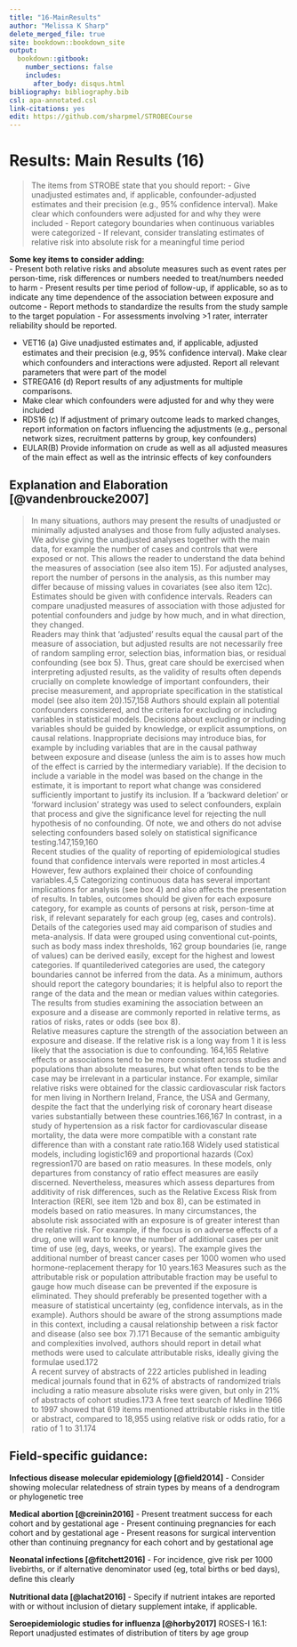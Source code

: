 ---
title: "16-MainResults"
author: "Melissa K Sharp"
delete_merged_file: true
site: bookdown::bookdown_site
output:
  bookdown::gitbook:
    number_sections: false 
    includes: 
      after_body: disqus.html
bibliography: bibliography.bib
csl: apa-annotated.csl
link-citations: yes
edit: https://github.com/sharpmel/STROBECourse
---

# Results: Main Results (16) 
> The items from STROBE state that you should report: 
-	Give unadjusted estimates and, if applicable, confounder-adjusted estimates and their precision (e.g., 95% confidence interval). Make clear which confounders were adjusted for and why they were included
-	Report category boundaries when continuous variables were categorized
-	If relevant, consider translating estimates of relative risk into absolute risk for a meaningful time period

**Some key items to consider adding:**</br>
-	 Present both relative risks and absolute measures such as event rates per person-time, risk differences or numbers needed to treat/numbers needed to harm
-	Present results per time period of follow-up, if applicable, so as to indicate any time dependence of the association between exposure and outcome
-	Report methods to standardize the results from the study sample to the target population
-	For assessments involving >1 rater, interrater reliability should be reported.

- VET16 (a) Give unadjusted estimates and, if applicable, adjusted estimates and their precision (e.g, 95% conﬁdence interval). Make clear which confounders and interactions were adjusted. Report all relevant parameters that were part of the model
-	STREGA16 (d) Report results of any adjustments for multiple comparisons.
- Make clear which confounders were adjusted for and why they were included
- RDS16 (c) If adjustment of primary outcome leads to marked changes, report information on factors influencing the adjustments (e.g., personal network sizes, recruitment patterns by group, key confounders)
- EULAR(B) Provide information on crude as well as all adjusted measures of the main effect as well as the intrinsic effects of key confounders

## Explanation and Elaboration [@vandenbroucke2007]
> In many situations, authors may present the results of unadjusted or minimally adjusted analyses and those from fully adjusted analyses. We advise giving the unadjusted analyses together with the main data, for example the number of cases
and controls that were exposed or not. This allows the reader to understand the data behind the measures of association (see also item 15). For adjusted analyses, report the number of persons in the analysis, as this number may differ because of missing values in covariates (see also item 12c). Estimates should be given with confidence intervals. Readers can compare unadjusted measures of association with those adjusted for potential confounders and judge by how much, and in what direction, they changed. 
</br>
Readers may think that ‘adjusted’ results equal the causal part of the measure of association, but adjusted results are
not necessarily free of random sampling error, selection bias, information bias, or residual confounding (see box 5).
Thus, great care should be exercised when interpreting adjusted results, as the validity of results often depends crucially on complete knowledge of important confounders, their precise measurement, and appropriate specification
in the statistical model (see also item 20).157,158 Authors should explain all potential confounders considered, and the criteria for excluding or including variables in statistical models. Decisions about excluding or including variables should be guided by knowledge, or explicit assumptions, on causal relations. Inappropriate decisions may introduce bias, for example by including variables that are in the causal pathway between exposure and disease (unless the aim is to asses how much of the effect is carried by the intermediary variable). If the decision to include a variable in the model was based on the change in the estimate, it is important to report what change was considered sufficiently important to justify its inclusion. If a ‘backward deletion’ or ‘forward inclusion’ strategy was used to select confounders, explain that process and give the significance level for rejecting the null hypothesis of no confounding. Of note, we and others do not advise selecting confounders based solely on statistical significance testing.147,159,160
</br>
Recent studies of the quality of reporting of epidemiological studies found that confidence intervals were reported in most articles.4 However, few authors explained their choice of confounding variables.4,5 Categorizing continuous data has several important implications for analysis (see box 4) and also affects the presentation of results. In tables, outcomes should be given for each exposure category, for example as counts of persons at risk, person-time at risk, if relevant separately for each group (eg, cases and controls). Details of the categories used may aid comparison of studies and meta-analysis. If data were grouped using conventional cut-points, such as body mass index thresholds, 162 group boundaries (ie, range of values) can be derived easily, except for the highest and lowest categories. If quantilederived
categories are used, the category boundaries cannot be inferred from the data. As a minimum, authors should report the
category boundaries; it is helpful also to report the range of the data and the mean or median values within categories.
The results from studies examining the association between an exposure and a disease are commonly reported in
relative terms, as ratios of risks, rates or odds (see box 8).
</br>
Relative measures capture the strength of the association between an exposure and disease. If the relative risk is a long way from 1 it is less likely that the association is due to confounding. 164,165 Relative effects or associations tend to be more consistent across studies and populations than absolute measures, but what often tends to be the case may be irrelevant in a particular instance. For example, similar relative risks were obtained for the classic cardiovascular risk factors for men living in Northern Ireland, France, the USA and Germany, despite the fact that the underlying risk of coronary heart disease varies substantially between these countries.166,167 In contrast, in a study of hypertension as a risk factor for cardiovascular disease mortality, the data were more compatible with a constant rate difference than with a constant rate ratio.168 Widely used statistical models, including logistic169 and proportional hazards (Cox) regression170 are based on ratio measures. In these models, only departures from constancy of ratio effect measures are easily discerned. Nevertheless, measures which assess departures from additivity of risk differences, such as the Relative Excess Risk from Interaction (RERI, see item 12b and box 8), can be estimated in models based on ratio measures. In many circumstances, the absolute risk associated with an exposure is of greater interest than the relative risk. For example, if the focus is on adverse effects of a drug, one will want to know the number of additional cases per unit time of use (eg, days, weeks, or years). The example gives the additional number of breast cancer cases per 1000 women who used hormone-replacement therapy for 10 years.163 Measures such as the attributable risk or population attributable fraction may be useful to gauge how much disease can be prevented if the exposure is eliminated. They should preferably be presented together with a measure of statistical uncertainty (eg, confidence intervals, as in the example). Authors should be aware of the strong assumptions made in this context, including a causal relationship between a risk factor and disease (also see box 7).171 Because of the semantic ambiguity and complexities involved, authors should report in detail what methods were used to calculate attributable risks, ideally giving the formulae used.172
</br>
A recent survey of abstracts of 222 articles published in leading medical journals found that in 62% of abstracts
of randomized trials including a ratio measure absolute risks were given, but only in 21% of abstracts of cohort
studies.173 A free text search of Medline 1966 to 1997 showed that 619 items mentioned attributable risks in the
title or abstract, compared to 18,955 using relative risk or odds ratio, for a ratio of 1 to 31.174

<h2> Field-specific guidance:</h2>
**Infectious disease molecular epidemiology [@field2014]** 
- Consider showing molecular relatedness of strain types by means of a dendrogram or phylogenetic tree

**Medical abortion [@creinin2016]**
- Present treatment success for each cohort and by gestational age
- Present continuing pregnancies for each cohort and by gestational age
- Present reasons for surgical intervention other than continuing pregnancy for each cohort and by gestational age

**Neonatal infections [@fitchett2016]**
- For incidence, give risk per 1000 livebirths, or if alternative denominator used (eg, total births or bed days), deﬁne this clearly

**Nutritional data [@lachat2016]**
- Specify if nutrient intakes are reported with or without inclusion of dietary supplement intake, if applicable.

**Seroepidemiologic studies for influenza [@horby2017]**
ROSES-I 16.1: Report unadjusted estimates of distribution of titers by age group